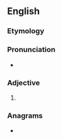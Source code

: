 {{also|unbefuckinglievable}}
==English==

===Etymology===
{{af|en|un-|-fucking-|believable}}

===Pronunciation===
* {{audio|en|En-au-unbe-fucking-lievable.ogg|Audio (AU)}}

===Adjective===
{{en-adj}}

# {{lb|en|slang|vulgar}} {{alt form of|en|unbefuckinglievable}}

===Anagrams===
* {{anagrams|en|a=abbceeefgiikllnnuuv|unfuckingbelievable}}